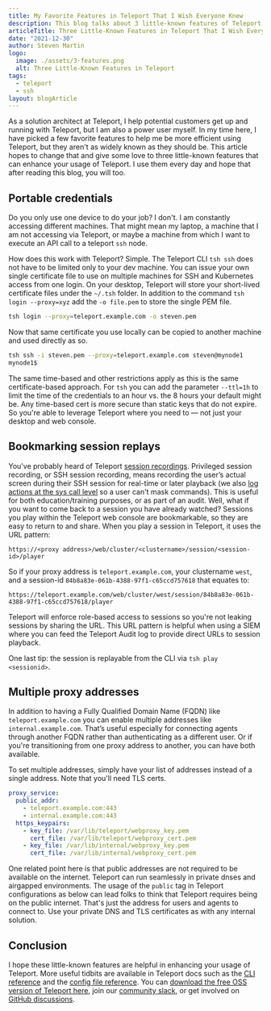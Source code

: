 ```yaml
---
title: My Favorite Features in Teleport That I Wish Everyone Knew
description: This blog talks about 3 little-known features of Teleport including portable credentials, bookmarking session replays, and multiple proxy addresses.
articleTitle: Three Little-Known Features in Teleport That I Wish Everyone Knew
date: "2021-12-30"
author: Steven Martin
logo:
  image: ./assets/3-features.png
  alt: Three Little-Known Features in Teleport
tags:
  - teleport
  - ssh
layout: blogArticle
---
```



As a solution architect at Teleport, I help potential customers get up and running with Teleport, but I am also a power user myself. In my time here, I have picked a few favorite features to help me be more efficient using Teleport, but they aren't as widely known as they should be. This article hopes to change that and give some love to three little-known features that can enhance your usage of Teleport. I use them every day and hope that after reading this blog, you will too.

## Portable credentials

Do you only use one device to do your job? I don't. I am constantly accessing different machines. That might mean my laptop, a machine that I am not accessing via Teleport, or maybe a machine from which I want to execute an API call to a teleport `ssh` node.

How does this work with Teleport? Simple. The Teleport CLI `tsh ssh` does not have to be limited only to your dev machine. You can issue your own single certificate file to use on multiple machines for SSH and Kubernetes access from one login. On your desktop, Teleport will store your short-lived certificate files under the `~/.tsh` folder. In addition to the command `tsh login --proxy=xyz` add the `-o file.pem` to store the single PEM file.

```bash
tsh login --proxy=teleport.example.com -o steven.pem
```

Now that same certificate you use locally can be copied to another machine and used directly as so.

```bash
tsh ssh -i steven.pem --proxy=teleport.example.com steven@mynode1
mynode1$
```

The same time-based and other restrictions apply as this is the same certificate-based approach. For `tsh` you can add the parameter `--ttl=1h` to limit the time of the credentials to an hour vs. the 8 hours your default might be. Any time-based cert is more secure than static keys that do not expire. So you're able to leverage Teleport where you need to — not just your desktop and web console.

## Bookmarking session replays

You've probably heard of Teleport [session recordings](https://goteleport.com/how-it-works/audit-logging-for-ssh-and-kubernetes/). Privileged session recording, or SSH session recording, means recording the user’s actual screen during their SSH session for real-time or later playback (we also [log actions at the sys call level](https://goteleport.com/blog/enhanced-session-recording/) so a user can't mask commands). This is useful for both education/training purposes, or as part of an audit. Well, what if you want to come back to a session you have already watched? Sessions you play within the Teleport web console are bookmarkable, so they are easy to return to and share. When you play a session in Teleport, it uses the URL pattern:

```
https://<proxy address>/web/cluster/<clustername>/session/<session-id>/player
```

So if your proxy address is `teleport.example.com`, your clustername `west`, and a session-id `84b8a83e-061b-4388-97f1-c65ccd757618` that equates to:

```
https://teleport.example.com/web/cluster/west/session/84b8a83e-061b-4388-97f1-c65ccd757618/player
```

Teleport will enforce role-based access to sessions so you're not leaking sessions by sharing the URL. This URL pattern is helpful when using a SIEM where you can feed the Teleport Audit log to provide direct URLs to session playback.

<BlogImage src="./assets/session-player.png" />

One last tip: the session is replayable from the CLI via `tsh play <sessionid>`.

## Multiple proxy addresses

In addition to having a Fully Qualified Domain Name (FQDN) like `teleport.example.com` you can enable multiple addresses like `internal.example.com`. That’s useful especially for connecting agents through another FQDN rather than authenticating as a different user. Or if you're transitioning from one proxy address to another, you can have both available.

To set multiple addresses, simply have your list of addresses instead of a single address. Note that you'll need TLS certs.

```yaml
proxy_service:
  public_addr:
    - teleport.example.com:443
    - internal.example.com:443
  https_keypairs:
    - key_file: /var/lib/teleport/webproxy_key.pem
      cert_file: /var/lib/teleport/webproxy_cert.pem
    - key_file: /var/lib/internal/webproxy_key.pem
      cert_file: /var/lib/internal/webproxy_cert.pem
```

One related point here is that public addresses are not required to be available on the internet. Teleport can run seamlessly in private dnses and airgapped environments. The usage of the `public` tag in Teleport configurations as below can lead folks to think that Teleport requires being on the public internet. That's just the address for users and agents to connect to. Use your private DNS and TLS certificates as with any internal solution.

<EmailSubscribeViolet />

## Conclusion

I hope these little-known features are helpful in enhancing your usage of Teleport. More useful tidbits are available in Teleport docs such as the [CLI reference](https://goteleport.com/docs/setup/reference/cli/) and the [config file reference](https://goteleport.com/docs/setup/reference/config/). You can [download the free OSS version of Teleport here](https://goteleport.com/teleport/download/), join our [community slack](https://join.slack.com/t/goteleport/shared_invite/zt-midnn9bn-AQKcq5NNDs9ojELKlgwJUA), or get involved on [GitHub discussions](https://github.com/gravitational/teleport/discussions).
